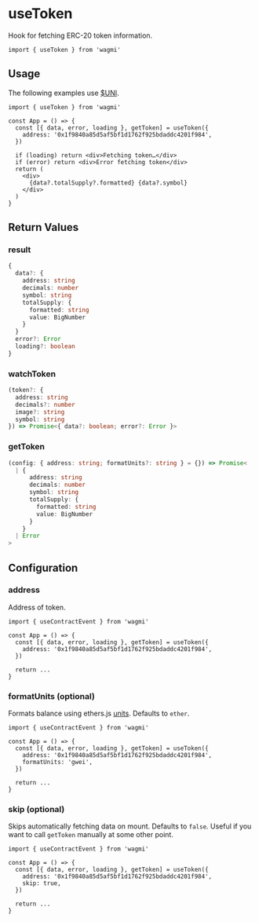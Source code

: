 # useToken

Hook for fetching ERC-20 token information.

```tsx
import { useToken } from 'wagmi'
```

## Usage

The following examples use [$UNI](https://etherscan.io/token/0x1f9840a85d5af5bf1d1762f925bdaddc4201f984).

```tsx
import { useToken } from 'wagmi'

const App = () => {
  const [{ data, error, loading }, getToken] = useToken({
    address: '0x1f9840a85d5af5bf1d1762f925bdaddc4201f984',
  })

  if (loading) return <div>Fetching token…</div>
  if (error) return <div>Error fetching token</div>
  return (
    <div>
      {data?.totalSupply?.formatted} {data?.symbol}
    </div>
  )
}
```

## Return Values

### result

```ts
{
  data?: {
    address: string
    decimals: number
    symbol: string
    totalSupply: {
      formatted: string
      value: BigNumber
    }
  }
  error?: Error
  loading?: boolean
}
```

### watchToken

```ts
(token?: {
  address: string
  decimals?: number
  image?: string
  symbol: string
}) => Promise<{ data?: boolean; error?: Error }>
```

### getToken

```ts
(config: { address: string; formatUnits?: string } = {}) => Promise<
  | {
      address: string
      decimals: number
      symbol: string
      totalSupply: {
        formatted: string
        value: BigNumber
      }
    }
  | Error
>
```

## Configuration

### address

Address of token.

```tsx highlight='5'
import { useContractEvent } from 'wagmi'

const App = () => {
  const [{ data, error, loading }, getToken] = useToken({
    address: '0x1f9840a85d5af5bf1d1762f925bdaddc4201f984',
  })

  return ...
}
```

### formatUnits (optional)

Formats balance using ethers.js [units](https://docs.ethers.io/v5/api/utils/display-logic/#display-logic--units). Defaults to `ether`.

```tsx highlight='6'
import { useContractEvent } from 'wagmi'

const App = () => {
  const [{ data, error, loading }, getToken] = useToken({
    address: '0x1f9840a85d5af5bf1d1762f925bdaddc4201f984',
    formatUnits: 'gwei',
  })

  return ...
}
```

### skip (optional)

Skips automatically fetching data on mount. Defaults to `false`. Useful if you want to call `getToken` manually at some other point.

```tsx highlight='6'
import { useContractEvent } from 'wagmi'

const App = () => {
  const [{ data, error, loading }, getToken] = useToken({
    address: '0x1f9840a85d5af5bf1d1762f925bdaddc4201f984',
    skip: true,
  })

  return ...
}
```
